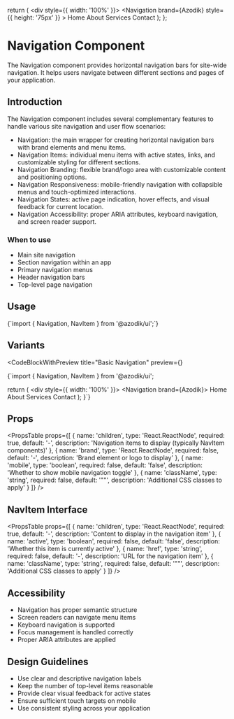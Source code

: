 
  return (
    <div style={{ width: '100%' }}>
      <Navigation brand={<span className="font-bold text-xl">Azodik</span>}
      style={{ height: '75px' }}
      >
        <NavItem href="/" active>Home</NavItem>
        <NavItem href="/about">About</NavItem>
        <NavItem href="/services">Services</NavItem>
        <NavItem href="/contact">Contact</NavItem>
      </Navigation>
    </div>
  );
};

# Navigation Component

The Navigation component provides horizontal navigation bars for site-wide navigation. It helps users navigate between different sections and pages of your application.

## Introduction

The Navigation component includes several complementary features to handle various site navigation and user flow scenarios:

- Navigation: the main wrapper for creating horizontal navigation bars with brand elements and menu items.
- Navigation Items: individual menu items with active states, links, and customizable styling for different sections.
- Navigation Branding: flexible brand/logo area with customizable content and positioning options.
- Navigation Responsiveness: mobile-friendly navigation with collapsible menus and touch-optimized interactions.
- Navigation States: active page indication, hover effects, and visual feedback for current location.
- Navigation Accessibility: proper ARIA attributes, keyboard navigation, and screen reader support.

### When to use
- Main site navigation
- Section navigation within an app
- Primary navigation menus
- Header navigation bars
- Top-level page navigation

## Usage

<CodeBlock language="tsx">
{`import { Navigation, NavItem } from '@azodik/ui';`}
</CodeBlock>

## Variants

<CodeBlockWithPreview 
  title="Basic Navigation"
  preview={<BasicNavigationExample />}
>
{`import { Navigation, NavItem } from '@azodik/ui';

  return (
    <div style={{ width: '100%' }}>
      <Navigation brand={<span className="font-bold text-xl">Azodik</span>}>
        <NavItem href="/" active>Home</NavItem>
        <NavItem href="/about">About</NavItem>
        <NavItem href="/services">Services</NavItem>
        <NavItem href="/contact">Contact</NavItem>
      </Navigation>
    </div>
  );
}`}
</CodeBlockWithPreview>

## Props

<PropsTable props={[
  {
    name: 'children',
    type: 'React.ReactNode',
    required: true,
    default: '-',
    description: 'Navigation items to display (typically NavItem components)'
  },
  {
    name: 'brand',
    type: 'React.ReactNode',
    required: false,
    default: '-',
    description: 'Brand element or logo to display'
  },
  {
    name: 'mobile',
    type: 'boolean',
    required: false,
    default: 'false',
    description: 'Whether to show mobile navigation toggle'
  },
  {
    name: 'className',
    type: 'string',
    required: false,
    default: '""',
    description: 'Additional CSS classes to apply'
  }
]} />

## NavItem Interface

<PropsTable props={[
  {
    name: 'children',
    type: 'React.ReactNode',
    required: true,
    default: '-',
    description: 'Content to display in the navigation item'
  },
  {
    name: 'active',
    type: 'boolean',
    required: false,
    default: 'false',
    description: 'Whether this item is currently active'
  },
  {
    name: 'href',
    type: 'string',
    required: false,
    default: '-',
    description: 'URL for the navigation item'
  },
  {
    name: 'className',
    type: 'string',
    required: false,
    default: '""',
    description: 'Additional CSS classes to apply'
  }
]} />

## Accessibility

- Navigation has proper semantic structure
- Screen readers can navigate menu items
- Keyboard navigation is supported
- Focus management is handled correctly
- Proper ARIA attributes are applied

## Design Guidelines

- Use clear and descriptive navigation labels
- Keep the number of top-level items reasonable
- Provide clear visual feedback for active states
- Ensure sufficient touch targets on mobile
- Use consistent styling across your application
